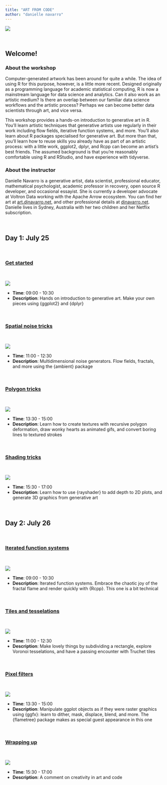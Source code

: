 ```yaml
---
title: "ART FROM CODE"
author: "danielle navarro"
---
```


:::{.column-page-left}
![](img/banner.png)
:::

<br>

## Welcome!

### About the workshop

Computer-generated artwork has been around for quite a while. The idea of using R for this purpose, however, is a little more recent. Designed originally as a programming language for academic statistical computing, R is now a mainstream language for data science and analytics. Can it also work as an artistic medium? Is there an overlap between our familiar data science workflows and the artistic process? Perhaps we can become better data scientists through art, and vice versa.

This workshop provides a hands-on introduction to generative art in R. You’ll learn artistic techniques that generative artists use regularly in their work including flow fields, iterative function systems, and more. You’ll also learn about R packages specialised for generative art. But more than that, you’ll learn how to reuse skills you already have as part of an artistic process: with a little work, ggplot2, dplyr, and Rcpp can become an artist's best friends. The assumed background is that you’re reasonably comfortable using R and RStudio, and have experience with tidyverse. 

### About the instructor

Danielle Navarro is a generative artist, data scientist, professional educator, mathematical psychologist, academic professor in recovery, open source R developer, and occasional essayist. She is currently a developer advocate at Voltron Data working with the Apache Arrow ecosystem. You can find her art at [art.djnavarro.net](https://art.djnavarro.net), and other professional details at [djnavarro.net](https://djnavarro.net). Danielle lives in Sydney, Australia with her two children and her Netflix subscription.

<br> 

## Day 1: July 25


<br> 

### [Get started](day-1/session-1/index.html) {#get-started}

<br> 

::: {.grid}
::: {.g-col-12 .g-col-md-8}
[![](img/day-1-session-1.png)](day-1/session-1/index.html)
:::
::: {.g-col-12 .g-col-md-4}
- **Time**: 09:00 - 10:30
- **Description**: Hands on introduction to generative art. Make your own pieces using {ggplot2} and {dplyr}
:::
:::


<br> 

### [Spatial noise tricks](day-1/session-2/index.html)

<br> 

::: {.grid}
::: {.g-col-12 .g-col-md-8}
[![](img/day-1-session-2.png)](day-1/session-2/index.html)
:::
::: {.g-col-12 .g-col-md-4}
- **Time**: 11:00 - 12:30
- **Description**: Multidimensional noise generators. Flow fields, fractals, and more using the {ambient} package
:::
:::


<br> 

### [Polygon tricks](day-1/session-3/index.html)

<br> 

::: {.grid}
::: {.g-col-12 .g-col-md-8}
[![](img/day-1-session-3.png)](day-1/session-3/index.html)
:::
::: {.g-col-12 .g-col-md-4}
- **Time**: 13:30 - 15:00
- **Description**: Learn how to create textures with recursive polygon deformation, draw wonky hearts as animated gifs, and convert boring lines to textured strokes
:::
:::


<br> 

### [Shading tricks](day-1/session-4/index.html)

<br> 

::: {.grid}
::: {.g-col-12 .g-col-md-8}
[![](img/day-1-session-4.png)](day-1/session-4/index.html)
:::
::: {.g-col-12 .g-col-md-4}
- **Time**: 15:30 - 17:00
- **Description**: Learn how to use {rayshader} to add depth to 2D plots, and generate 3D graphics from generative art
:::
:::

<br> 

## Day 2: July 26


<br> 

### [Iterated function systems](day-2/session-1/index.html)

<br> 

::: {.grid}
::: {.g-col-12 .g-col-md-8}
[![](img/day-2-session-1.png)](day-2/session-1/index.html)
:::
::: {.g-col-12 .g-col-md-4}
- **Time**: 09:00 - 10:30
- **Description**: Iterated function systems. Embrace the chaotic joy of the fractal flame and render quickly with {Rcpp}. This one is a bit technical
:::
:::



<br> 

### [Tiles and tesselations](day-2/session-2/index.html)

<br> 

::: {.grid}
::: {.g-col-12 .g-col-md-8}
[![](img/day-2-session-2.png)](day-2/session-2/index.html)
:::
::: {.g-col-12 .g-col-md-4}
- **Time**: 11:00 - 12:30
- **Description**: Make lovely things by subdividing a rectangle, explore Voronoi tesselations, and have a passing encounter with Truchet tiles
:::
:::


<br> 

### [Pixel filters](day-2/session-3/index.html)

<br> 

::: {.grid}
::: {.g-col-12 .g-col-md-8}
[![](img/day-2-session-3.png)](day-2/session-3/index.html)
:::
::: {.g-col-12 .g-col-md-4}
- **Time**: 13:30 - 15:00
- **Description**: Manipulate ggplot objects as if they were raster graphics using {ggfx}: learn to dither, mask, displace, blend, and more. The {flametree} package makes as special guest appearance in this one  
:::
:::


<br> 

### [Wrapping up](day-2/session-4/index.html)

<br> 


::: {.grid}
::: {.g-col-12 .g-col-md-8}
[![](img/day-2-session-4.png)](day-2/session-4/index.html)
:::
::: {.g-col-12 .g-col-md-4}
- **Time**: 15:30 - 17:00
- **Description**: A comment on creativity in art and code
:::
:::





<!-- ### Day 1 -->

<!-- | Time          | Activity         | -->
<!-- | :------------ | :--------------- | -->
<!-- | 09:00 - 10:30 | Session 1        | -->
<!-- | 10:30 - 11:00 | *Coffee break*   | -->
<!-- | 11:00 - 12:30 | Session 2        | -->
<!-- | 12:30 - 13:30 | *Lunch break*    | -->
<!-- | 13:30 - 15:00 | Session 3        | -->
<!-- | 15:00 - 15:30 | *Coffee break*   | -->
<!-- | 15:30 - 17:00 | Session 4        | -->

<!-- ### Day 2 -->

<!-- | Time          | Activity         | -->
<!-- | :------------ | :--------------- | -->
<!-- | 09:00 - 10:30 | Session 1        | -->
<!-- | 10:30 - 11:00 | *Coffee break*   | -->
<!-- | 11:00 - 12:30 | Session 2        | -->
<!-- | 12:30 - 13:30 | *Lunch break*    | -->
<!-- | 13:30 - 15:00 | Session 3        | -->
<!-- | 15:00 - 15:30 | *Coffee break*   | -->
<!-- | 15:30 - 17:00 | Session 4        | -->

